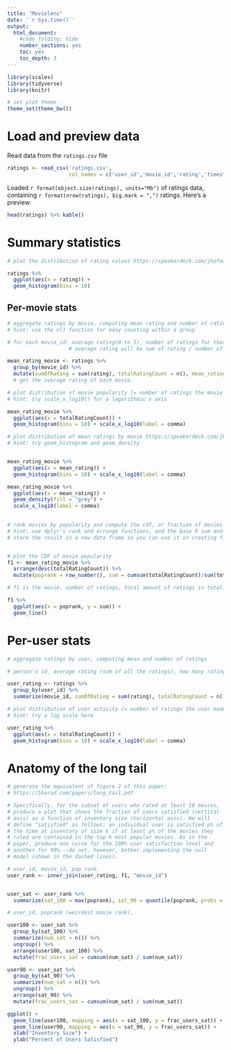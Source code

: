 ---
title: "Movielens"
date: '`r Sys.time()`'
output:
  html_document:
    #code_folding: hide
    number_sections: yes
    toc: yes
    toc_depth: 3
---

```{r setup, include=FALSE}
library(scales)
library(tidyverse)
library(knitr)

# set plot theme
theme_set(theme_bw())
```

# Load and preview data

Read data from the `ratings.csv` file
```{r load-data}
ratings <- read_csv('ratings.csv',
                    col_names = c('user_id','movie_id','rating','timestamp'))
```

Loaded `r format(object.size(ratings), units="Mb")` of ratings data, containing `r format(nrow(ratings), big.mark = ",")` ratings. Here's a preview:
```{r preview-data}
head(ratings) %>% kable()
```

# Summary statistics

```{r dist-ratings}
# plot the distribution of rating values https://speakerdeck.com/jhofman/modeling-social-data-lecture-2-introduction-to-counting?slide=26

ratings %>%
  ggplot(aes(x = rating)) + 
  geom_histogram(bins = 10) 

```

## Per-movie stats

```{r aggregate-by-movie}
# aggregate ratings by movie, computing mean rating and number of ratings
# hint: use the n() function for easy counting within a group

# for each movie_id: average rating(0 to 5), number of ratings for that movie 
                    # average rating will be sum of rating / number of rating

mean_rating_movie <- ratings %>%
  group_by(movie_id) %>%
  mutate(sumOfRating = sum(rating), totalRatingCount = n(), mean_rating = sum(rating) / n())
  # get the average rating of each movie. 

```

```{r dist-movie-popularity}
# plot distribution of movie popularity (= number of ratings the movie received)
# hint: try scale_x_log10() for a logarithmic x axis

mean_rating_movie %>%
  ggplot(aes(x = totalRatingCount)) +
  geom_histogram(bins = 10) + scale_x_log10(label = comma)

```

```{r dist-mean-ratings-by-movie}
# plot distribution of mean ratings by movie https://speakerdeck.com/jhofman/modeling-social-data-lecture-2-introduction-to-counting?slide=28
# hint: try geom_histogram and geom_density


mean_rating_movie %>%
  ggplot(aes(x = mean_rating)) +
  geom_histogram(bins = 10) + scale_x_log10(label = comma)

mean_rating_movie %>%
  ggplot(aes(x = mean_rating)) + 
  geom_density(fill = "grey") + 
  scale_x_log10(label = comma)
  
```

```{r cdf-movie-pop}
# rank movies by popularity and compute the cdf, or fraction of movies covered by the top-k movies https://speakerdeck.com/jhofman/modeling-social-data-lecture-2-introduction-to-counting?slide=30
# hint: use dplyr's rank and arrange functions, and the base R sum and cumsum functions
# store the result in a new data frame so you can use it in creating figure 2 from the paper below


# plot the CDF of movie popularity
f1 <- mean_rating_movie %>%
  arrange(desc(totalRatingCount)) %>%
  mutate(poprank = row_number(), sum = cumsum(totalRatingCount)/sum(totalRatingCount))

# f1 is the movie, number of ratings, total amount of ratings in total. 

f1 %>%
  ggplot(aes(x = poprank, y = sum)) + 
  geom_line()

```


# Per-user stats

```{r aggregate-by-user}
# aggregate ratings by user, computing mean and number of ratings

# person's id, average rating (sum of all the ratings), how many ratings they gave. 

user_rating <- ratings %>%
  group_by(user_id) %>%
  summarize(movie_id, sumOfRating = sum(rating), totalRatingCount = n(), mean_rating = sum(rating) / n())

```

```{r dist-user-activity}
# plot distribution of user activity (= number of ratings the user made)
# hint: try a log scale here

user_rating %>%
  ggplot(aes(x = totalRatingCount)) +
  geom_histogram(bins = 10) + scale_x_log10(label = comma)

```

# Anatomy of the long tail

```{r long-tail}
# generate the equivalent of figure 2 of this paper:
# https://5harad.com/papers/long_tail.pdf

# Specifically, for the subset of users who rated at least 10 movies,
# produce a plot that shows the fraction of users satisfied (vertical
# axis) as a function of inventory size (horizontal axis). We will
# define "satisfied" as follows: an individual user is satisfied p% of
# the time at inventory of size k if at least p% of the movies they
# rated are contained in the top k most popular movies. As in the
# paper, produce one curve for the 100% user satisfaction level and
# another for 90%---do not, however, bother implementing the null
# model (shown in the dashed lines).

# user_id, movie_id, pop_rank. 
user_rank <- inner_join(user_rating, f1, "movie_id")


user_sat <- user_rank %>% 
  summarize(sat_100 = max(poprank), sat_90 = quantile(poprank, probs = 0.9))

# user_id, poprank (weirdest movie rank), 

user100 <- user_sat %>%
  group_by(sat_100) %>%
  summarize(num_sat = n()) %>%
  ungroup() %>%
  arrange(user100, sat_100) %>%
  mutate(frac_users_sat = cumsum(num_sat) / sum(num_sat))

user90 <- user_sat %>%
  group_by(sat_90) %>%
  summarize(num_sat = n()) %>%
  ungroup() %>%
  arrange(sat_90) %>%
  mutate(frac_users_sat = cumsum(num_sat) / sum(num_sat))

ggplot() + 
  geom_line(user100, mapping = aes(x = sat_100, y = frac_users_sat)) + 
  geom_line(user90, mapping = aes(x = sat_90, y = frac_users_sat)) +
  xlab("Inventory Size") + 
  ylab("Percent of Users Satisfied")



```


